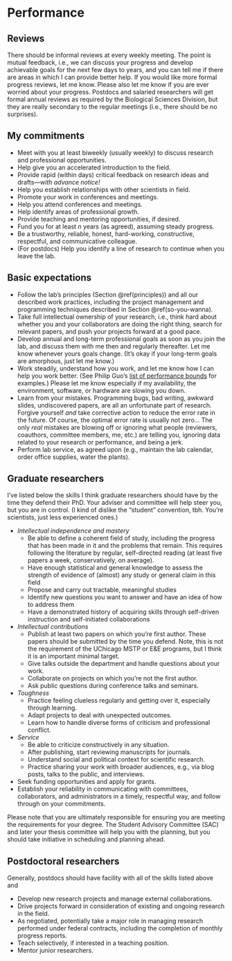 # Performance

## Reviews
There should be informal reviews at every weekly meeting.
The point is mutual feedback, i.e., we can discuss your progress and develop achievable goals for the next few days to years, and you can tell me if there are areas in which I can provide better help.
If you would like more formal progress reviews, let me know.
Please also let me know if you are ever worried about your progress.
Postdocs and salaried researchers will get formal annual reviews as required by the Biological Sciences Division, but they are really secondary to the regular meetings (i.e., there should be no surprises).

## My commitments

* Meet with you at least biweekly (usually weekly) to discuss research and professional opportunities.
* Help give you an accelerated introduction to the field.
* Provide rapid (within days) critical feedback on research ideas and drafts---*with advance notice!*
* Help you establish relationships with other scientists in field.
* Promote your work in conferences and meetings.
* Help you attend conferences and meetings.
* Help identify areas of professional growth.
* Provide teaching and mentoring opportunities, if desired.
* Fund you for at least $n$ years (as agreed), assuming steady progress.
* Be a trustworthy, reliable, honest, hard-working, constructive, respectful, and communicative colleague.
* (For postdocs) Help you identify a line of research to continue when you leave the lab.

## Basic expectations

* Follow the lab's principles (Section \@ref(principles)) and all our described work practices, including the project management and programming techniques described in Section \@ref(so-you-wanna).
* Take full intellectual ownership of your research, i.e., think hard about whether you and your collaborators are doing the right thing, search for relevant papers, and push your projects forward at a good pace.
* Develop annual and long-term professional goals as soon as you join the lab, and discuss them with me then and regularly thereafter. Let me know whenever yours goals change. (It's okay if your long-term goals are amorphous, just let me know.)
* Work steadily, understand how you work, and let me know how I can help you work better. (See Philip Guo's [list of performance bounds](http://www.pgbovine.net/human-bounds.htm) for examples.) 
Please let me know especially if my availability, the environment, software, or hardware are slowing you down.
* Learn from your mistakes. Programming bugs, bad writing, awkward slides, undiscovered papers, are all an unfortunate part of research. Forgive yourself *and* take corrective action to reduce the error rate in the future. Of course, the optimal error rate is usually not zero... The only *real* mistakes are blowing off or ignoring what people (reviewers, coauthors, committee members, me, etc.) are telling you, ignoring data related to your research or performance, and being a jerk.  
* Perform lab service, as agreed upon (e.g., maintain the lab calendar, order office supplies, water the plants).

## Graduate researchers
I've listed below the skills I think graduate researchers should have by the time they defend their PhD. 
Your adviser and committee will help steer you, but you are in control.
(I kind of dislike the "student" convention, tbh. You're scientists, just less experienced ones.)

* *Intellectual independence and mastery*
    * Be able to define a coherent field of study, including the progress that has been made in it and the problems that remain. 
    This requires following the literature by regular, self-directed reading (at least five papers a week, conservatively, on average).
    * Have enough statistical and general knowledge to assess the strength of evidence of (almost) any study or general claim in this field
    * Propose and carry out tractable, meaningful studies
    * Identify new questions you want to answer and have an idea of how to address them
    * Have a demonstrated history of acquiring skills through self-driven instruction and self-initiated collaborations
* *Intellectual contributions*
    * Publish at least two papers on which you're first author.
	These papers should be submitted by the time you defend. Note, this is not the requirement of the UChicago MSTP or E&E programs, but I think it is an important minimal target. 
    * Give talks outside the department and handle questions about your work.
    * Collaborate on projects on which you're not the first author.
    * Ask public questions during conference talks and seminars.
* *Toughness*
    * Practice feeling clueless regularly and getting over it, especially through learning.
    * Adapt projects to deal with unexpected outcomes.
    * Learn how to handle diverse forms of criticism and professional conflict.
* *Service*
    * Be able to criticize constructively in any situation.
    * After publishing, start reviewing manuscripts for journals.
    * Understand social and political context for scientific research.
    * Practice sharing your work with broader audiences, e.g., via blog posts, talks to the public, and interviews.
* Seek funding opportunities and apply for grants.
* Establish your reliability in communicating with committees, collaborators, and administrators in a timely, respectful way, and follow through on your commitments.

Please note that you are ultimately responsible for ensuring you are meeting the requirements for your degree. The Student Advisory Committee (SAC) and later your thesis committee will help you with the planning, but you should take initiative in scheduling and planning ahead.

## Postdoctoral researchers

Generally, postdocs should have facility with all of the skills listed above and 

* Develop new research projects and manage external collaborations.
* Drive projects forward in consideration of existing and ongoing research in the field.
* As negotiated, potentially take a major role in managing research performed under federal contracts, including the completion of monthly progress reports.
* Teach selectively, if interested in a teaching position.
* Mentor junior researchers.
